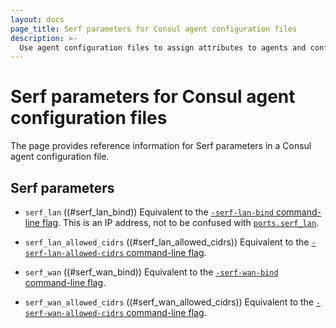```yaml
---
layout: docs
page_title: Serf parameters for Consul agent configuration files
description: >-
  Use agent configuration files to assign attributes to agents and configure multiple agents at once. Learn about agent configuration file parameters and formatting with this reference page and sample code.
---
```


# Serf parameters for Consul agent configuration files

The page provides reference information for Serf parameters in a Consul agent configuration file.

## Serf parameters

- `serf_lan` ((#serf_lan_bind)) Equivalent to the [`-serf-lan-bind` command-line flag](/consul/commands/agent#_serf_lan_bind).
  This is an IP address, not to be confused with [`ports.serf_lan`](#serf_lan_port).

- `serf_lan_allowed_cidrs` ((#serf_lan_allowed_cidrs)) Equivalent to the [`-serf-lan-allowed-cidrs` command-line flag](/consul/commands/agent#_serf_lan_allowed_cidrs).

- `serf_wan` ((#serf_wan_bind)) Equivalent to the [`-serf-wan-bind` command-line flag](/consul/commands/agent#_serf_wan_bind).

- `serf_wan_allowed_cidrs` ((#serf_wan_allowed_cidrs)) Equivalent to the [`-serf-wan-allowed-cidrs` command-line flag](/consul/commands/agent#_serf_wan_allowed_cidrs).